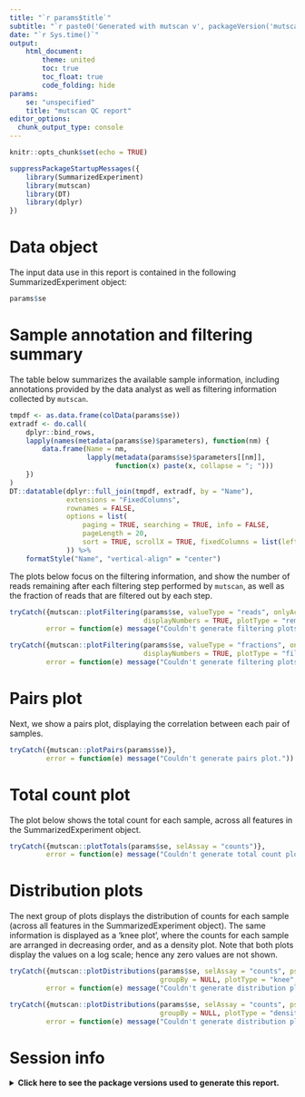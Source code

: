 ```yaml
---
title: "`r params$title`"
subtitle: "`r paste0('Generated with mutscan v', packageVersion('mutscan'))`"
date: "`r Sys.time()`"
output: 
    html_document:
        theme: united
        toc: true
        toc_float: true
        code_folding: hide
params: 
    se: "unspecified"
    title: "mutscan QC report"
editor_options: 
  chunk_output_type: console
---
```


```r
knitr::opts_chunk$set(echo = TRUE)
```

```r
suppressPackageStartupMessages({
    library(SummarizedExperiment)
    library(mutscan)
    library(DT)
    library(dplyr)
})
```

# Data object

The input data use in this report is contained in the following 
SummarizedExperiment object:

```r
params$se
```

# Sample annotation and filtering summary

The table below summarizes the available sample information, including 
annotations provided by the data analyst as well as filtering information 
collected by `mutscan`. 

```r
tmpdf <- as.data.frame(colData(params$se))
extradf <- do.call(
    dplyr::bind_rows, 
    lapply(names(metadata(params$se)$parameters), function(nm) {
        data.frame(Name = nm, 
                   lapply(metadata(params$se)$parameters[[nm]], 
                          function(x) paste(x, collapse = "; ")))
    })
)
DT::datatable(dplyr::full_join(tmpdf, extradf, by = "Name"),
              extensions = "FixedColumns",
              rownames = FALSE,
              options = list(
                  paging = TRUE, searching = TRUE, info = FALSE,
                  pageLength = 20, 
                  sort = TRUE, scrollX = TRUE, fixedColumns = list(leftColumns = 1)
              )) %>%
    formatStyle("Name", "vertical-align" = "center")
```

The plots below focus on the filtering information, and show the number of 
reads remaining after each filtering step performed by `mutscan`, as well as the 
fraction of reads that are filtered out by each step.

```r
tryCatch({mutscan::plotFiltering(params$se, valueType = "reads", onlyActiveFilters = TRUE, 
                                 displayNumbers = TRUE, plotType = "remaining", facetBy = "sample")},
         error = function(e) message("Couldn't generate filtering plots."))
```

```r
tryCatch({mutscan::plotFiltering(params$se, valueType = "fractions", onlyActiveFilters = TRUE, 
                                 displayNumbers = TRUE, plotType = "filtered", facetBy = "step")},
         error = function(e) message("Couldn't generate filtering plots."))
```

# Pairs plot

Next, we show a pairs plot, displaying the correlation between each pair of
samples. 

```r
tryCatch({mutscan::plotPairs(params$se)},
         error = function(e) message("Couldn't generate pairs plot."))
```

# Total count plot

The plot below shows the total count for each sample, across all features
in the SummarizedExperiment object.

```r
tryCatch({mutscan::plotTotals(params$se, selAssay = "counts")},
         error = function(e) message("Couldn't generate total count plot."))
```

# Distribution plots

The next group of plots displays the distribution of counts for each sample 
(across all features in the SummarizedExperiment object). The same information 
is displayed as a 'knee plot', where the counts for each sample are 
arranged in decreasing order, and as a density plot. Note that both plots 
display the values on a log scale; hence any zero values are not shown. 

```r
tryCatch({mutscan::plotDistributions(params$se, selAssay = "counts", pseudocount = 1,
                                     groupBy = NULL, plotType = "knee", facet = FALSE)},
         error = function(e) message("Couldn't generate distribution plot."))
```

```r
tryCatch({mutscan::plotDistributions(params$se, selAssay = "counts", pseudocount = 1, 
                                     groupBy = NULL, plotType = "density", facet = FALSE)},
         error = function(e) message("Couldn't generate distribution plot."))
```

# Session info

<details>
<summary><b>
Click here to see the package versions used to generate this report.
</b></summary>
```r
sessionInfo()
```
</details>

